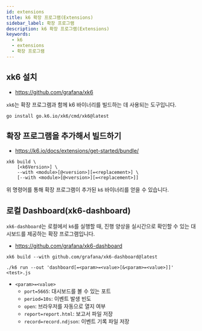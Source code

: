 ```yaml
---
id: extensions
title: k6 확장 프로그램(Extensions)
sidebar_label: 확장 프로그램
description: k6 확장 프로그램(Extensions)
keywords:
  - k6
  - extensions
  - 확장 프로그램
---
```


## xk6 설치

- https://github.com/grafana/xk6

`xk6`는 확장 프로그램과 함께 k6 바이너리를 빌드하는 데 사용되는 도구입니다.

```shell
go install go.k6.io/xk6/cmd/xk6@latest
```

## 확장 프로그램을 추가해서 빌드하기

- https://k6.io/docs/extensions/get-started/bundle/

```shell
xk6 build \
    [<k6Version>] \
    --with <module>[@<version>][=<replacement>] \
    [--with <module>[@<version>][=<replacement>]]
```

위 명령어를 통해 확장 프로그램이 추가된 `k6` 바이너리를 얻을 수 있습니다.

## 로컬 Dashboard(xk6-dashboard)

`xk6-dashboard`는 로컬에서 `k6`를 실행할 때, 진행 양상을 실시간으로 확인할 수 있는 대시보드를 제공하는 확장 프로그램입니다.

- https://github.com/grafana/xk6-dashboard

```shell
xk6 build --with github.com/grafana/xk6-dashboard@latest
```

```shell
./k6 run --out 'dashboard[=<param>=<value>[&<param>=<value>]]' <test>.js
```

- `<param>=<value>`
  - `port=5665`: 대시보드를 볼 수 있는 포트
  - `period=10s`: 이벤트 발생 빈도
  - `open`: 브라우저를 자동으로 열지 여부
  - `report=report.html`: 보고서 파일 저장
  - `record=record.ndjson`: 이벤트 기록 파일 저장
